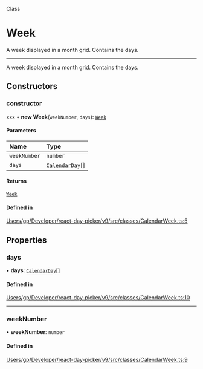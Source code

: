 <SectionTitle>Class</SectionTitle>

# Week

<Description>

A week displayed in a month grid. Contains the days.

</Description>

---

A week displayed in a month grid. Contains the days.

## Constructors

### constructor

xxx
• **new Week**(`weekNumber`, `days`): [`Week`](/api/classes/Week.md)

#### Parameters

| Name | Type |
| :------ | :------ |
| `weekNumber` | `number` |
| `days` | [`CalendarDay`](/api/classes/CalendarDay.md)[] |

#### Returns

[`Week`](/api/classes/Week.md)

#### Defined in

[Users/gp/Developer/react-day-picker/v9/src/classes/CalendarWeek.ts:5](https://github.com/gpbl/react-day-picker/blob/4d332a01b/src/classes/CalendarWeek.ts#L5)

## Properties

### days

• **days**: [`CalendarDay`](/api/classes/CalendarDay.md)[]

#### Defined in

[Users/gp/Developer/react-day-picker/v9/src/classes/CalendarWeek.ts:10](https://github.com/gpbl/react-day-picker/blob/4d332a01b/src/classes/CalendarWeek.ts#L10)

___

### weekNumber

• **weekNumber**: `number`

#### Defined in

[Users/gp/Developer/react-day-picker/v9/src/classes/CalendarWeek.ts:9](https://github.com/gpbl/react-day-picker/blob/4d332a01b/src/classes/CalendarWeek.ts#L9)

